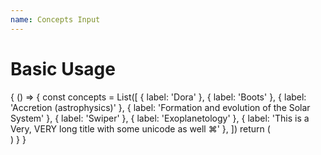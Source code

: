 ```yaml
---
name: Concepts Input
---
```





# Basic Usage

<Playground>
  { () => {
      const concepts = List([
        { label: 'Dora' },
        { label: 'Boots' },
        { label: 'Accretion (astrophysics)' },
        { label: 'Formation and evolution of the Solar System' },
        { label: 'Swiper' },
        { label: 'Exoplanetology' },
        { label: 'This is a Very, VERY long title with some unicode as well ⌘' },
      ])
      return (
        <div style={{ width: 400 }} className='bp3-card'>
          <ConceptsField concepts={concepts} onRemove={console.log}/>
        </div>
      )
    }
  }
</Playground>
